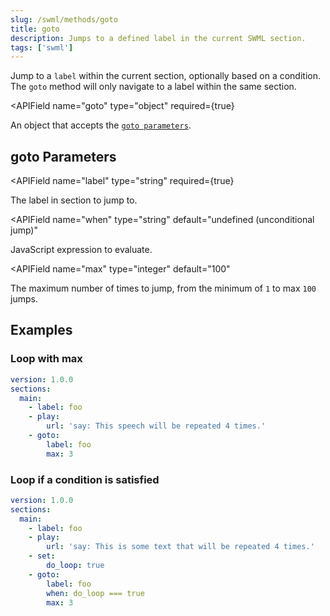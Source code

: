 ```yaml
---
slug: /swml/methods/goto
title: goto
description: Jumps to a defined label in the current SWML section.
tags: ['swml']
---
```



Jump to a `label` within the current section, optionally based on a condition.
The `goto` method will only navigate to a label within the same section.

<APIField
  name="goto"
  type="object"
  required={true}
>
  An object that accepts the [`goto parameters`](#goto-parameters).
</APIField>


## **goto Parameters**

<APIField
  name="label"
  type="string"
  required={true}
>
  The label in section to jump to.
</APIField>

<APIField
  name="when"
  type="string"
  default="undefined (unconditional jump)"
>
  JavaScript expression to evaluate.
</APIField>

<APIField
  name="max"
  type="integer"
  default="100"
>
  The maximum number of times to jump, from the minimum of `1` to max `100` jumps.
</APIField>

## **Examples**

### Loop with max

```yaml andJson
version: 1.0.0
sections:
  main:
    - label: foo
    - play:
        url: 'say: This speech will be repeated 4 times.'
    - goto:
        label: foo
        max: 3
```

### Loop if a condition is satisfied

```yaml andJson
version: 1.0.0
sections:
  main:
    - label: foo
    - play:
        url: 'say: This is some text that will be repeated 4 times.'
    - set:
        do_loop: true
    - goto:
        label: foo
        when: do_loop === true
        max: 3
```
